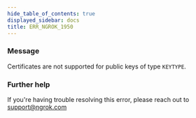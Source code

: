 ```yaml
---
hide_table_of_contents: true
displayed_sidebar: docs
title: ERR_NGROK_1950
---
```


### Message

Certificates are not supported for public keys of type `KEYTYPE`.

<ErrorDetails />

### Further help

If you're having trouble resolving this error, please reach out to [support@ngrok.com](mailto:support@ngrok.com?subject=Help%20with%20ERR_NGROK_1950)
